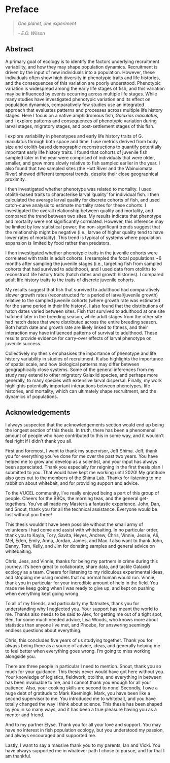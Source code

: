 # Preface {-}

> *One planet, one experiment*
>
>  *- E.O. Wilson*

## Abstract {-}

A primary goal of ecology is to identify the factors underlying recruitment variability, and how they may shape population dynamics. Recruitment is driven by the input of new individuals into a population. However, these individuals often show high diversity in phenotypic traits and life histories, and the consequences of this variation are poorly understood. Phenotypic variation is widespread among the early life stages of fish, and this variation may be influenced by events occurring across multiple life stages. While many studies have investigated phenotypic variation and its effect on population dynamics, comparatively few studies use an integrated approach that evaluates patterns and processes across multiple life history stages. Here I focus on a native amphidromous fish, *Galaxias maculatus*, and I explore patterns and consequences of phenotypic variation during larval stages, migratory stages, and post-settlement stages of this fish.

I explore variability in phenotypes and early life history traits of G. maculatus through both space and time. I use metrics derived from body size and otolith-based demographic reconstructions to quantify potentially important early life history traits. I found that cohorts of juvenile fish sampled later in the year were comprised of individuals that were older, smaller, and grew more slowly relative to fish sampled earlier in the year. I also found that two sampled sites (the Hutt River and the Wainuiomata River) showed different temporal trends, despite their close geographical proximity.

I then investigated whether phenotype was related to mortality. I used otolith-based traits to characterise larval ‘quality’ for individual fish. I then calculated the average larval quality for discrete cohorts of fish, and used catch-curve analysis to estimate mortality rates for these cohorts. I investigated the overall relationship between quality and mortality, and compared the trend between two sites. My results indicate that phenotype and mortality were not significantly correlated. However, this inference may be limited by low statistical power; the non-significant trends suggest that the relationship might be negative (i.e., larvae of higher quality tend to have lower rates of mortality). This trend is typical of systems where population expansion is limited by food rather than predators.  

I then investigated whether phenotypic traits in the juvenile cohorts were correlated with traits in adult cohorts. I resampled the focal populations ~6 months after sampling the juvenile stages (i.e., targeting fish from sampled cohorts that had survived to adulthood), and I used data from otoliths to reconstruct life history traits (hatch dates and growth histories). I compared adult life history traits to the traits of discrete juvenile cohorts. 

My results suggest that fish that survived to adulthood had comparatively slower growth rates (reconstructed for a period of larval/juvenile growth) relative to the sampled juvenile cohorts (where growth rate was estimated for the same period in their life history). I also found that the distributions of hatch dates varied between sites. Fish that survived to adulthood at one site hatched later in the breeding season, while adult stages from the other site had hatch dates that were distributed across the entire breeding season. Both hatch date and growth rate are likely linked to fitness, and their interaction may have influenced patterns of survival to adulthood. These results provide evidence for carry-over effects of larval phenotype on juvenile success.

Collectively my thesis emphasises the importance of phenotype and life history variability in studies of recruitment. It also highlights the importance of spatial scale, and how biological patterns may differ between geographically close systems. Some of the general inferences from my study may extend to other migratory Galaxiid species, and perhaps more generally, to many species with extensive larval dispersal. Finally, my work highlights potentially important interactions between phenotypes, life histories, and mortality, which can ultimately shape recruitment, and the dynamics of populations. 


## Acknowledgements {-}

I always suspected that the acknowledgements section would end up being the longest section of this thesis. In truth, there has been a phenomenal amount of people who have contributed to this in some way, and it wouldn’t feel right if I didn’t thank you all. 

First and foremost, I want to thank my supervisor, Jeff Shima. Jeff, thank you for everything you’ve done for me over the past two years. You have helped me to grow and develop as a scientist, and your input has always been appreciated. Thank you especially for reigning in the first thesis plan I submitted to you. That would have kept me working until 2020! My gratitude also goes out to the members of the Shima Lab. Thanks for listening to me rabbit on about whitebait, and for providing support and advice. 

To the VUCEL community, I’ve really enjoyed being a part of this group of people. Cheers for the BBQs, the morning teas, and the general get-togethers. You’ve all made my Master’s a fantastic experience. John, Dan, and Snout, thank you for all the technical assistance. Everyone would be lost without you three!

This thesis wouldn’t have been possible without the small army of volunteers I had come and assist with whitebaiting. In no particular order, thank you to Kayla, Tory, Savita, Heyes, Andrew, Chris, Vinnie, Jessie, Ali, Mel, Eden, Emily, Anna, Jordan, James, and Max. I also want to thank John, Danny, Tom, Kelly, and Jim for donating samples and general advice on whitebaiting. 

Chris, Jess, and Vinnie, thanks for being my partners in crime during this journey. It’s been great to collaborate, share data, and tackle Galaxiid ecology as a team. Cheers for listening to my ridiculous experimental ideas, and stopping me using models that no normal human would run. Vinnie, thank you in particular for your incredible amount of help in the field. You made me keep going when I was ready to give up, and kept on pushing when everything kept going wrong. 

To all of my friends, and particularly my flatmates, thank you for understanding why I neglected you. Your support has meant the world to me. Thanks also needs to be said to Alex, for getting me out of a tight spot, Ben, for some much needed advice, Lisa Woods, who knows more about statistics than anyone I’ve met, and Phoebe, for answering seemingly endless questions about everything.

Chris, this concludes five years of us studying together. Thank you for always being there as a source of advice, ideas, and generally helping me to feel better when everything goes wrong. I’m going to miss working alongside you. 

There are three people in particular I need to mention. Snout, thank you so much for your guidance. This thesis never would have got here without you. Your knowledge of logistics, fieldwork, otoliths, and everything in between has been invaluable to me, and I cannot thank you enough for all your patience. Also, your cooking skills are second to none! 
Secondly, I owe a huge debt of gratitude to Mark Kaemingk. Mark, you have been like a second supervisor to me. You introduced me to whitebait, and you have totally changed the way I think about science. This thesis has been shaped by you in so many ways, and it has been a true pleasure having you as a mentor and friend. 

And to my partner Elyse. Thank you for all your love and support. You may have no interest in fish population ecology, but you understood my passion, and always encouraged and supported me. 

Lastly, I want to say a massive thank you to my parents, Ian and Vicki. You have always supported me in whatever path I chose to pursue, and for that I am thankful.

